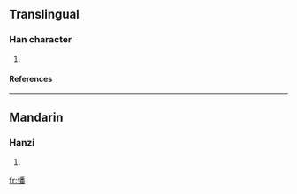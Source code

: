 ==Translingual==
===Han character===
{{Han char|rn=61|rad=心|as=12|sn=15|four=|canj=心竹木田 (PHDW)}}
# {{defn|Han|sort=心12}}
====References====
{{Han ref|kx=0403.170|dkj=11237|dj=0743.190|hdz=42355.090|uh=61A3|ud=24995}}

----
==Mandarin==
===Hanzi===
{{cmn-hanzi|pin=[[fán]] (fan2)|wg=fan<sup>2</sup>}}
# {{defn|Mandarin}}

[[fr:憣]]